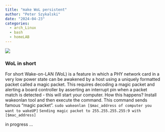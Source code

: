 ```yaml
---
title: "make WoL persistent"
author: "Peter Szykalski"
date: "2024-04-23"
categories:
  - arch_Linux
  - bash
  - homeLAB
---
```


![](WoL_wire_interface.jpg)

### WoL in short
For short Wake-on-LAN (WoL) is a feature in which a PHY network card in a very low power state can be awakened by a host using a uniquely formatted packet called a magic packet. This requires decoding a magic packet and alerting a board controller by asserting an interrupt pin when a packet match is detected - this will start your computer.
How this happens? 
Install wakeonlan tool and then execute the command. This command sends famous "magic packet". 
```sudo wakeonlan [$mac_address of computer you want to wakeUP]```
```Sending magic packet to 255.255.255.255:9 with [$mac_address]```

in progress ...
